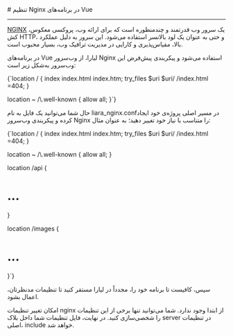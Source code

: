 

<Layout>
<Head>
<title>مستندات تنظیم Nginx در Vue - لیارا</title>
</Head>
# تنظیم Nginx در برنامه‌های Vue
<hr className="mb-2" />

<a href="https://nginx.org/en/" className="blue-link">NGINX</a> یک سرور وب قدرتمند و چندمنظوره است که برای ارائه وب، پروکسی معکوس، کش HTTP، و حتی به عنوان یک لود بالانسر استفاده می‌شود. این سرور به دلیل عملکرد بالا، مقیاس‌پذیری و کارایی در مدیریت ترافیک وب، بسیار محبوب است.

در برنامه‌های Vue لیارا، از وب‌سرور Nginx استفاده می‌شود و پیکربندی پیش‌فرض این وب‌سرور به‌شکل زیر است:

<div className="h-2" />
<div dir="ltr">
<Highlight className='conf'>
{`location / {
  index index.html index.htm;
  try_files $uri $uri/ /index.html =404;
}

location ~ /\\.well-known {
  allow all;
}`}
</Highlight>
</div>
<div className="h-2" />

حال شما می‌توانید یک فایل به نام <Important>liara_nginx.conf</Important>در مسیر اصلی پروژه‌ی خود ایجاد کرده و پیکربندی وب‌سرور Nginx را متناسب با نیاز خود تغییر دهید؛ به عنوان مثال:

<div className="h-2" />
<div dir="ltr">
<Highlight className='conf'>
{`location / {
  index index.html index.htm;
  try_files $uri $uri/ /index.html =404;
}

location ~ /\\.well-known {
  allow all;
}

location /api {
  # ...
}

location /images {
  # ...
}`}
</Highlight>
</div>
<div className="h-2" />

سپس، کافیست تا برنامه خود را، مجدداً در لیارا مستقر کنید تا تنظیمات مدنظرتان، اعمال بشود.

<Alert variant="warning">
<p>
 امکان تغییر تنظیمات <Important>nginx</Important> از ابتدا وجود ندارد. شما می‌توانید تنها برخی از این تنظیمات را شخصی‌سازی کنید. در نهایت، فایل تنظیمات شما داخل بلاک server در تنظیمات اصلی، include خواهد شد.
</p>
</Alert>


<NextPage next="./enable-gzip" />
</Layout>